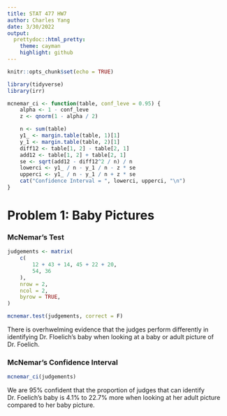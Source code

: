 ```yaml
---
title: STAT 477 HW7
author: Charles Yang
date: 3/30/2022
output:
  prettydoc::html_pretty:
    theme: cayman
    highlight: github
---
```


```r
knitr::opts_chunk$set(echo = TRUE)

library(tidyverse)
library(irr)

mcnemar_ci <- function(table, conf_leve = 0.95) {
    alpha <- 1 - conf_leve
    z <- qnorm(1 - alpha / 2)

    n <- sum(table)
    y1_ <- margin.table(table, 1)[1]
    y_1 <- margin.table(table, 2)[1]
    diff12 <- table[1, 2] - table[2, 1]
    add12 <- table[1, 2] + table[2, 1]
    se <- sqrt(add12 - diff12^2 / n) / n
    lowerci <- y1_ / n - y_1 / n - z * se
    upperci <- y1_ / n - y_1 / n + z * se
    cat("Confidence Interval = ", lowerci, upperci, "\n")
}
```

# Problem 1: Baby Pictures
### McNemar's Test
```r
judgements <- matrix(
    c(
        12 + 43 + 14, 45 + 22 + 20,
        54, 36
    ),
    nrow = 2,
    ncol = 2,
    byrow = TRUE,
)

mcnemar.test(judgements, correct = F)
```

There is overhwelming evidence that the judges perform differently in identifying Dr. Floelich's baby when looking at a baby or adult picture of Dr. Foelich.

### McNemar's Confidence Interval
```r
mcnemar_ci(judgements)
```

We are 95% confident that the proportion of judges that can identify Dr. Foelich's baby is 4.1% to 22.7% more when looking at her adult picture compared to her baby picture.